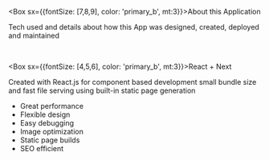 
<Navbar />

<Box px={5} pb={6}>

<Box sx={{fontSize: [7,8,9], color: 'primary_b', mt:3}}>About this Application</Box>

Tech used and details about how this App was designed, created, deployed and maintained

<br/>




<Card variant='glass' mt={3} p={5} pt={3}>

<Box sx={{fontSize: [4,5,6], color: 'primary_b', mt:3}}>React + Next</Box>

Created with React.js for component based development small bundle size and fast file serving using built-in static page generation

- Great performance
- Flexible design
- Easy debugging
- Image optimization
- Static page builds
- SEO efficient

</Card>







</Box>
<Footer />